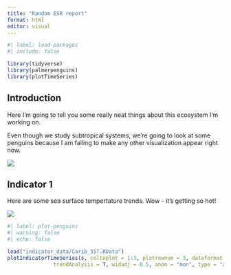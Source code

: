 ```yaml
---
title: "Random ESR report"
format: html
editor: visual
---
```


```r
#| label: load-packages
#| include: false

library(tidyverse)
library(palmerpenguins)
library(plotTimeSeries)
```

## Introduction

Here I'm going to tell you some really neat things about this ecosystem I'm working on.

Even though we study subtropical systems, we're going to look at some penguins because I am failing to make any other visualization appear right now.

![](https://raw.githubusercontent.com/quarto-dev/quarto-web/main/docs/get-started/hello/rstudio/lter_penguins.png)

## Indicator 1

Here are some sea surface tempertature trends. Wow - it's getting so hot!

![](//blob/main/gom_sst_anomalies/gom_sst_anom_mth.png)

```r
#| label: plot-penguins
#| warning: false
#| echo: false

load("indicator_data/Carib_SST.RData")
plotIndicatorTimeSeries(s, coltoplot = 1:3, plotrownum = 3, dateformat = "%m-%Y", sublabel = T, 
               trendAnalysis = T, widadj = 0.5, anom = "mon", type = "allLines", hgtadj = 0.8)

```
